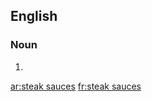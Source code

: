 ==English==

===Noun===
{{head|en|plural|head=[[steak]] [[sauce]]s}}

# {{plural of|steak sauce|lang=en|nocat=1}}

[[ar:steak sauces]]
[[fr:steak sauces]]
